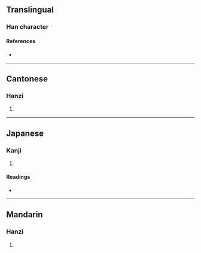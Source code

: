 {{character info/new}}
==Translingual==

===Han character===
{{Han char|rn=38|rad=女|as=08|sn=11|four=49412|canj=VFQU|ids=⿰女卷}}

====References====
* {{Han ref|kx=0264.310|dkj=06415|dj=0531.220|hdz=21061.070|uh=5A58|ud=23128|bh=D4CF|bd=54479}}

----

==Cantonese==

===Hanzi===
{{yue-hanzi|jyut=[[gyun3]], [[kyun4]]|y=gyun3, kyun4}}

# {{rfdef|yue|sort=女08}}

----

==Japanese==

===Kanji===
{{ja-kanji|grade=|rs=女08}}

# {{rfdef|ja|sort=女08}}

====Readings====
* {{ja-readings|on=[[けん]] (ken), [[げん]] (gen)|kun=[[みめよい]] (mimeyoi), [[やかり]] (yakari)}}

----

==Mandarin==

===Hanzi===
{{cmn-hanzi|pin=[[quán]] ([[quan2]])|wg=ch'üan<sup>2</sup>}}

# {{rfdef|cmn|sort=女08}}